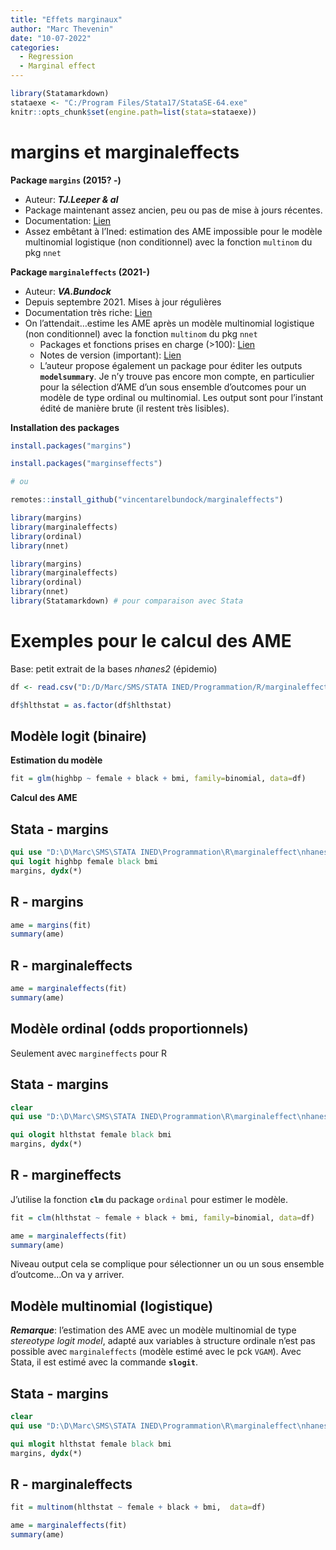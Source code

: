 ```yaml
---
title: "Effets marginaux"
author: "Marc Thevenin"
date: "10-07-2022"
categories:
  - Regression
  - Marginal effect
---
```


```r
library(Statamarkdown)
stataexe <- "C:/Program Files/Stata17/StataSE-64.exe"
knitr::opts_chunk$set(engine.path=list(stata=stataexe))
```

# **margins** et  **marginaleffects**


**Package `margins` (2015? -)**

* Auteur: ***TJ.Leeper & al***
* Package maintenant assez ancien, peu ou pas de mise à jours récentes. 
* Documentation: [Lien](https://cran.r-project.org/web/packages/margins/vignettes/Introduction.html)
* Assez embêtant à l'Ined: estimation des AME impossible pour le modèle multinomial logistique (non conditionnel) avec la fonction `multinom` du pkg `nnet`

**Package `marginaleffects` (2021-)**   

* Auteur: ***VA.Bundock***
* Depuis septembre 2021. Mises à jour régulières
* Documentation très riche: [Lien](https://vincentarelbundock.github.io/marginaleffects/index.html)
* On l'attendait...estime les AME après un modèle multinomial logistique (non conditionnel) avec la fonction `multinom` du pkg `nnet`
  * Packages et fonctions prises en charge (>100):   [Lien](https://vincentarelbundock.github.io/marginaleffects/articles/supported_models.html)
  * Notes de version (important): [Lien](https://vincentarelbundock.github.io/marginaleffects/news/index.html)
  * L'auteur propose également un package pour éditer les outputs **`modelsummary`**. Je n'y trouve pas encore mon compte, en particulier pour la sélection d'AME d'un sous ensemble d'outcomes pour un modèle de type ordinal ou multinomial. Les output sont pour l'instant édité de manière brute (il restent très lisibles).

**Installation des packages**

```r
install.packages("margins")
```


```r
install.packages("marginseffects")

# ou 

remotes::install_github("vincentarelbundock/marginaleffects")
```


```r
library(margins)
library(marginaleffects)
library(ordinal)
library(nnet)
```


```r
library(margins)
library(marginaleffects)
library(ordinal)
library(nnet)
library(Statamarkdown) # pour comparaison avec Stata 
```


# Exemples pour le calcul des AME


Base: petit extrait de la bases *nhanes2* (épidemio)

```r
df <- read.csv("D:/D/Marc/SMS/STATA INED/Programmation/R/marginaleffect/nhanes.csv")

df$hlthstat = as.factor(df$hlthstat)  
```


## Modèle logit (binaire) 

**Estimation du modèle**
```r
fit = glm(highbp ~ female + black + bmi, family=binomial, data=df)
```

**Calcul des AME**

::: panel-tabset

## Stata - margins

```stata
qui use "D:\D\Marc\SMS\STATA INED\Programmation\R\marginaleffect\nhanes.dta" , clear
qui logit highbp female black bmi 
margins, dydx(*) 
```


## R - margins

```r
ame = margins(fit)
summary(ame)
```


## R - marginaleffects

```r
ame = marginaleffects(fit)
summary(ame)
```
:::



## Modèle ordinal (odds proportionnels)

Seulement avec `margineffects` pour R

::: panel-tabset

## Stata - margins

```stata
clear
qui use "D:\D\Marc\SMS\STATA INED\Programmation\R\marginaleffect\nhanes.dta" 
```


```stata
qui ologit hlthstat female black bmi 
margins, dydx(*) 
```

## R - margineffects

J'utilise la fonction **`clm`** du package `ordinal` pour estimer le modèle.  


```r

fit = clm(hlthstat ~ female + black + bmi, family=binomial, data=df)

ame = marginaleffects(fit)
summary(ame)
```

:::

Niveau output cela se complique pour sélectionner un ou un sous ensemble d'outcome...On va y arriver. 


## Modèle multinomial (logistique)


***Remarque***: l'estimation des AME avec un modèle multinomial de type  *stereotype logit model*, adapté aux variables à structure ordinale n'est pas possible avec `marginaleffects` (modèle estimé avec le pck `VGAM`). Avec Stata, il est estimé avec la commande **`slogit`**.  

::: panel-tabset

## Stata - margins

```stata
clear
qui use "D:\D\Marc\SMS\STATA INED\Programmation\R\marginaleffect\nhanes.dta" 
```


```stata
qui mlogit hlthstat female black bmi 
margins, dydx(*) 
```



## R - marginaleffects


```r

fit = multinom(hlthstat ~ female + black + bmi,  data=df)

ame = marginaleffects(fit)
summary(ame)
```

:::












